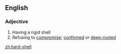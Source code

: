 ==English==

===Adjective===
{{en-adj|pos=[[hard]]-[[shell]]}}

# Having a rigid shell
# Refusing to [[compromise]]; [[confirmed]] or [[deep-rooted]]

[[zh:hard-shell]]